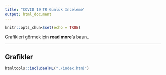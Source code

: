 ```yaml
---
title: "COVID 19 TR Günlük İnceleme"
output: html_document
---
```


```r
knitr::opts_chunk$set(echo = TRUE)
```

Grafikleri görmek için __read more__'a basın..

---

## Grafikler

```r
htmltools::includeHTML("./index.html")
```

